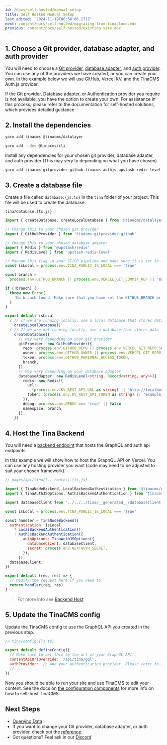 ```yaml
---
id: /docs/self-hosted/manual-setup
title: Self Hosted Manual Setup
last_edited: '2024-11-19T00:56:06.271Z'
next: content/docs/self-hosted/migrating-from-tinacloud.mdx
previous: content/docs/self-hosted/existing-site.mdx
---
```


## 1. Choose a Git provider, database adapter, and auth provider

You will need to choose a [Git provider](/docs/reference/self-hosted/git-provider/overview/), [database adapter](/docs/reference/self-hosted/database-adapter/overview/), and [auth provider](/docs/reference/self-hosted/auth-provider/overview/). You can use any of the providers we have created, or you can create your own. In the example below we will use GitHub, Vercel KV, and the TinaCMS Auth.js provider.

If the Git provider, Database adapter, or Authentication provider you require is not available, you have the option to create your own. For assistance in this process, please refer to the documentation for self-hosted solutions, which provides detailed guidance.

## 2. Install the dependencies

```bash
yarn add tinacms @tinacms/datalayer
```

```bash
yarn add --dev @tinacms/cli
```

Install any dependencies for your chosen git provider, database adapter, and auth provider (This may very to depending on what you have chosen)

```bash
yarn add tinacms-gitprovider-github tinacms-authjs upstash-redis-level @upstash/redis
```

## 3. Create a database file

Create a file called `database.{js,ts}` in the `tina` folder of your project. This file will be used to create the database.

`tina/database.{ts,js}`

```ts
import { createDatabase, createLocalDatabase } from '@tinacms/datalayer'

// Change this to your chosen git provider
import { GitHubProvider } from 'tinacms-gitprovider-github'

// Change this to your chosen database adapter
import { Redis } from '@upstash/redis'
import { RedisLevel } from 'upstash-redis-level'

// Manage this flag in your CI/CD pipeline and make sure it is set to false in production
const isLocal = process.env.TINA_PUBLIC_IS_LOCAL === 'true'

const branch =
  process.env.GITHUB_BRANCH || process.env.VERCEL_GIT_COMMIT_REF || 'main'

if (!branch) {
  throw new Error(
    'No branch found. Make sure that you have set the GITHUB_BRANCH or process.env.VERCEL_GIT_COMMIT_REF environment variable.'
  )
}

export default isLocal
  ? // If we are running locally, use a local database that stores data in memory and writes to the locac filesystem on save
    createLocalDatabase()
  : // If we are not running locally, use a database that stores data in redis and Saves data to github
    createDatabase({
      // May very depending on your git provider
      gitProvider: new GitHubProvider({
        repo: process.env.GITHUB_REPO || process.env.VERCEL_GIT_REPO_SLUG,
        owner: process.env.GITHUB_OWNER || process.env.VERCEL_GIT_REPO_OWNER,
        token: process.env.GITHUB_PERSONAL_ACCESS_TOKEN,
        branch,
      }),
      // May very depending on your database adapter
      databaseAdapter: new RedisLevel<string, Record<string, any>>({
        redis: new Redis({
          url:
            (process.env.KV_REST_API_URL as string) || 'http://localhost:8079',
          token: (process.env.KV_REST_API_TOKEN as string) || 'example_token',
        }),
        debug: process.env.DEBUG === 'true' || false,
        namespace: branch,
      }),
    })
```

## 4. Host the Tina Backend

You will need a [backend endpoint](/docs/reference/self-hosted/tina-backend/nextjs) that hosts the GraphQL and auth api endpoints.

In this example we will show how to host the GraphQL API on Vercel. You can use any hosting provider you want (code may need to be adjusted to suit your chosen framework).

```js
// pages/api/tina/[...routes].{ts,js}

import { TinaNodeBackend, LocalBackendAuthentication } from '@tinacms/datalayer'
import { TinaAuthJSOptions, AuthJsBackendAuthentication } from 'tinacms-authjs'

import databaseClient from '../../../tina/__generated__/databaseClient'

const isLocal = process.env.TINA_PUBLIC_IS_LOCAL === 'true'

const handler = TinaNodeBackend({
  authentication: isLocal
    ? LocalBackendAuthentication()
    : AuthJsBackendAuthentication({
        authOptions: TinaAuthJSOptions({
          databaseClient: databaseClient,
          secret: process.env.NEXTAUTH_SECRET,
        }),
      }),
  databaseClient,
})

export default (req, res) => {
  // Modify the request here if you need to
  return handler(req, res)
}
```

> For more info see [Backend Host](/docs/reference/self-hosted/tina-backend/nextjs)

## 5. Update the TinaCMS config

Update the TinaCMS config to use the GraphQL API you created in the previous step.

```js
// tina/config.{js,ts}

export default defineConfig({
  // Make sure to set this to the url of your GraphQL API
  contentApiUrlOverride: '/api/tina/gql',
  authProvider:  // Add your authentication provider. Please refer to the docs for your chosen authentication provider.
  //...
})
```

Now you should be able to run your site and use TinaCMS to edit your content. See the docs on [the configuration components](/docs/reference/self-hosted/overview) for more info on how to self-host TinaCMS.

## Next Steps

* [Querying Data](/docs/self-hosted/querying-data)
* If you want to change your Git provider, database adapter, or auth provider, check out the [reference](/docs/reference/self-hosted/overview/).
* Got questions? Feel ask in our [Discord](https://discord.com/invite/zumN63Ybpf)
